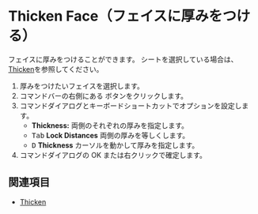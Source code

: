 
# Thicken Face（フェイスに厚みをつける）


<Reference shortcut="" command="Thicken Face" button="Right of Command Bar" />


フェイスに厚みをつけることができます。
シートを選択している場合は、[Thicken](./thicken)を参照してください。

1. 厚みをつけたいフェイスを選択します。
2. コマンドバーの右側にある <ButtonIcon type="button-thicken" /> ボタンをクリックします。
3. コマンドダイアログとキーボードショートカットでオプションを設定します。
    - **Thickness:** 両側のそれぞれの厚みを指定します。
    - <kbd>Tab</kbd> **Lock Distances** 両側の厚みを等しくします。
    - <kbd>D</kbd> **Thickness** カーソルを動かして厚みを指定します。
4. コマンドダイアログの OK または右クリックで確定します。

## 関連項目
- [Thicken](./thicken)
















